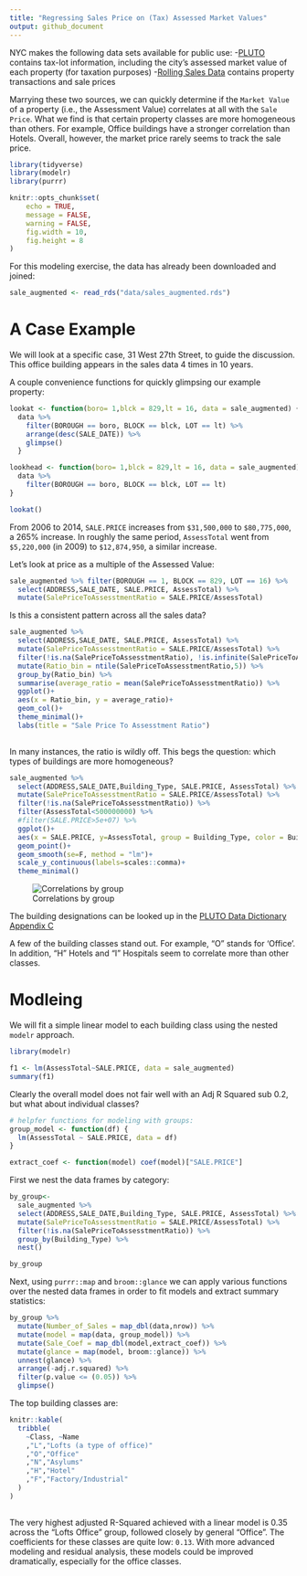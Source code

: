 ```yaml
---
title: "Regressing Sales Price on (Tax) Assessed Market Values"
output: github_document
---
```


NYC makes the following data sets available for public use:
-[PLUTO](https://www1.nyc.gov/site/planning/data-maps/open-data/dwn-pluto-mappluto.page) contains tax-lot information, including the city's assessed market value of each property (for taxation purposes)
-[Rolling Sales Data](http://www1.nyc.gov/site/finance/taxes/property-rolling-sales-data.page) contains property transactions and sale prices

Marrying these two sources, we can quickly determine if the `Market Value` of a property (i.e., the Assessment Value) correlates at all with the `Sale Price`. What we find is that certain property classes are more homogeneous than others. For example, Office buildings have a stronger correlation than Hotels. Overall, however, the market price rarely seems to track the sale price. 

```r
library(tidyverse)
library(modelr)
library(purrr)

knitr::opts_chunk$set(
	echo = TRUE,
	message = FALSE,
	warning = FALSE,
	fig.width = 10,
	fig.height = 8
)
```


For this modeling exercise, the data has already been downloaded and joined:

```r
sale_augmented <- read_rds("data/sales_augmented.rds")
```



# A Case Example
We will look at a specific case, 31 West 27th Street, to guide the discussion. This office building appears in the sales data 4 times in 10 years.


A couple convenience functions for quickly glimpsing our example property:
```r
lookat <- function(boro= 1,blck = 829,lt = 16, data = sale_augmented) {
  data %>% 
    filter(BOROUGH == boro, BLOCK == blck, LOT == lt) %>% 
    arrange(desc(SALE_DATE)) %>% 
    glimpse()
  }

lookhead <- function(boro= 1,blck = 829,lt = 16, data = sale_augmented) {
  data %>% 
    filter(BOROUGH == boro, BLOCK == blck, LOT == lt)
}

lookat()
```

From 2006 to 2014, `SALE.PRICE` increases from `$31,500,000` to `$80,775,000`, a 265% increase. In roughly the same period, `AssessTotal` went from `$5,220,000` (in 2009) to `$12,874,950`, a similar increase.

Let's look at price as a multiple of the Assessed Value: 

```r
sale_augmented %>% filter(BOROUGH == 1, BLOCK == 829, LOT == 16) %>% 
  select(ADDRESS,SALE_DATE, SALE.PRICE, AssessTotal) %>% 
  mutate(SalePriceToAssesstmentRatio = SALE.PRICE/AssessTotal)
```

Is this a consistent pattern across all the sales data?

```r
sale_augmented %>% 
  select(ADDRESS,SALE_DATE, SALE.PRICE, AssessTotal) %>% 
  mutate(SalePriceToAssesstmentRatio = SALE.PRICE/AssessTotal) %>% 
  filter(!is.na(SalePriceToAssesstmentRatio), !is.infinite(SalePriceToAssesstmentRatio)) %>% 
  mutate(Ratio_bin = ntile(SalePriceToAssesstmentRatio,5)) %>% 
  group_by(Ratio_bin) %>% 
  summarise(average_ratio = mean(SalePriceToAssesstmentRatio)) %>% 
  ggplot()+
  aes(x = Ratio_bin, y = average_ratio)+
  geom_col()+
  theme_minimal()+
  labs(title = "Sale Price To Assesstment Ratio")
  

```

In many instances, the ratio is wildly off. This begs the question: which types of buildings are more homogeneous?


```r
sale_augmented %>% 
  select(ADDRESS,SALE_DATE,Building_Type, SALE.PRICE, AssessTotal) %>% 
  mutate(SalePriceToAssesstmentRatio = SALE.PRICE/AssessTotal) %>% 
  filter(!is.na(SalePriceToAssesstmentRatio)) %>% 
  filter(AssessTotal<500000000) %>% 
  #filter(SALE.PRICE>5e+07) %>% 
  ggplot()+
  aes(x = SALE.PRICE, y=AssessTotal, group = Building_Type, color = Building_Type)+
  geom_point()+
  geom_smooth(se=F, method = "lm")+
  scale_y_continuous(labels=scales::comma)+
  theme_minimal()
```

![Correlations by group](README_files/figure-markdown_github/correlations by group.png)


The building designations can be looked up in the [PLUTO Data Dictionary Appendix C](https://www1.nyc.gov/assets/planning/download/pdf/data-maps/open-data/pluto_datadictionary.pdf?r=16v2)

A few of the building classes stand out. For example, "O" stands for 'Office'. In addition, "H" Hotels and "I" Hospitals seem to correlate more than other classes. 

# Modleing

We will fit a simple linear model to each building class using the nested `modelr` approach. 

```r
library(modelr)

f1 <- lm(AssessTotal~SALE.PRICE, data = sale_augmented)
summary(f1)
```

Clearly the overall model does not fair well with an Adj R Squared sub 0.2, but what about individual classes?


```r
# helpfer functions for modeling with groups:
group_model <- function(df) {
  lm(AssessTotal ~ SALE.PRICE, data = df)
}

extract_coef <- function(model) coef(model)["SALE.PRICE"]
```


First we nest the data frames by category:
```r
by_group<-
  sale_augmented %>% 
  select(ADDRESS,SALE_DATE,Building_Type, SALE.PRICE, AssessTotal) %>% 
  mutate(SalePriceToAssesstmentRatio = SALE.PRICE/AssessTotal) %>% 
  filter(!is.na(SalePriceToAssesstmentRatio)) %>% 
  group_by(Building_Type) %>% 
  nest()

by_group
```


Next, using `purrr::map` and `broom::glance` we can apply various functions over the nested data frames in order to fit models and extract summary statistics:

```r

by_group %>% 
  mutate(Number_of_Sales = map_dbl(data,nrow)) %>% 
  mutate(model = map(data, group_model)) %>% 
  mutate(Sale_Coef = map_dbl(model,extract_coef)) %>% 
  mutate(glance = map(model, broom::glance)) %>% 
  unnest(glance) %>% 
  arrange(-adj.r.squared) %>% 
  filter(p.value <= (0.05)) %>% 
  glimpse()

```

The top building classes are:
```r
knitr::kable(
  tribble(
    ~Class, ~Name
    ,"L","Lofts (a type of office)"
    ,"O","Office"
    ,"N","Asylums"
    ,"H","Hotel"
    ,"F","Factory/Industrial"
  )
)
  
```

The very highest adjusted R-Squared achieved with a linear model is 0.35 across the "Lofts Office" group, followed closely by general "Office". The coefficients for these classes are quite low: `0.13`. With more advanced modeling and residual analysis, these models could be improved dramatically, especially for the office classes.  






